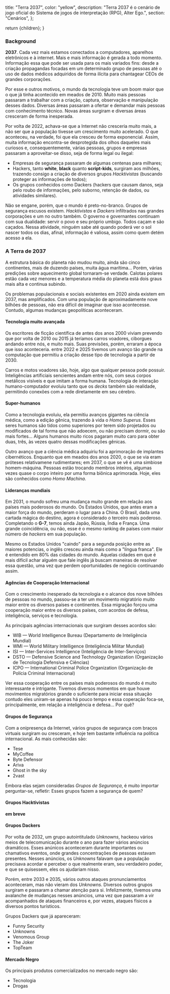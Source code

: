 
  title: "Terra 2037",
  color: "yellow",
  description:
    "Terra 2037 é o cenário de jogo oficial do Sistema de jogos de interpretação (RPG), Alter Ego.",
  section: "Cenários",
};

  return <InternalLayout meta={meta}>{children}</InternalLayout>;
}

### Background

**2037**. Cada vez mais estamos conectados a computadores, aparelhos eletrônicos e à internet. Mais e mais informação é gerada a todo momento. Informação essa que pode ser usada para os mais variados fins: desde a criação propagandas focadas em um determinado grupo de pessoas até o uso de dados médicos adquiridos de forma ilícita para chantagear CEOs de grandes corporações.

Por esse e outros motivos, o mundo da tecnologia teve um boom maior que o que já tinha acontecido em meados de 2010. Muito mais pessoas passaram a trabalhar com a criação, captura, observação e manipulação desses dados. Diversas áreas passaram a ofertar e demandar mais pessoas com conhecimento técnico. Novas áreas surgiram e diversas áreas cresceram de forma inesperada.

Por volta de 2022, achava-se que a Internet não cresceria muito mais, a não ser que a população tivesse um crescimento muito acelerado. O que aconteceu, na verdade, foi que ela cresceu de forma exponencial. Assim, muita informação encontra-se desprotegida dos olhos daqueles mais curiosos e, consequentemente, várias pessoas, grupos e empresas passaram a aproveitar-se disso, seja de forma legal ou ilegal:

- Empresas de segurança passaram de algumas centenas para milhares;
- Hackers, tanto **white**, **black** quanto **script-kids**, surgiram aos milhões, trazendo consigo a criação de diversos grupos _Hacktivistas_ (buscando proteger as informações de todos);
- Os grupos conhecidos como Dackers (hackers que causam danos, seja pelo roubo de informações, pelo suborno, retenção de dados, ou atividades similares).

Não se engane, porém, que o mundo é preto-no-branco. Grupos de segurança escusos existem. _Hacktivistas_ e _Dackers_ infiltrados nas grandes corporações e um no outro também. O governo e governantes continuam com sua dualidade: servir o povo e seu próprio umbigo. Todos caçam e são caçados. Nessa atividade, ninguém sabe até quando poderá ver o sol nascer todos os dias, afinal, informação é valiosa, assim como quem detém acesso a ela.

### A Terra de 2037

A estrutura básica do planeta não mudou muito, ainda são cinco continentes, mais de duzendo países, muita água marítima... Porém, várias predições sobre aquecimento global tornaram-se verdade. Calotas polares estão cada vez menores e a temperatura média do planeta está dois graus mais alta e continua subindo.

Os problemas populacionais e sociais existentes em 2020 ainda existem em 2037, mas amplificados. Com uma população de aproximadamente nove bilhões de pessoas, não era difícil de imaginar que isso acontecesse. Contudo, algumas mudanças geopolíticas aconteceram.

#### Tecnologia muito avançada

Os escritores de ficção científica de antes dos anos 2000 viviam prevendo que por volta de 2010 ou 2015 já teríamos carros voadores, ciborgues andando entre nós, e muito mais. Suas previsões, porém, erraram a época que isso aconteceria. entre 2022 e 2025 tivemos um avanço tão grande na computação que permitiu a criação desse tipo de tecnologia a partir de 2030.

Carros e motos voadores são, hoje, algo que qualquer pessoa pode possuir. Inteligências artificiais sencientes andam entre nós, com seus corpos metálicos visíveis e que imitam a forma humana. Tecnologia de interação humano-computador evoluiu tanto que os _decks_ também são realidade, permitindo conexões com a rede diretamente em seu cérebro.

#### Super-humanos

Como a tecnologia evoluiu, ela permitiu avanços gigantes na ciência médica, como a edição gênica, trazendo à vida o _Homo Superus_. Esses seres humanos são tidos como superiores por terem sido projetados ou modificados de tal forma que não adoecem, ou não precisam dormir, ou são mais fortes... Alguns humanos muito ricos pagaram muito caro para obter duas, três, às vezes quatro dessas modificações gênicas.

Outro avanço que a ciência médica adquiriu foi a aprimoração de implantes cibernéticos. Enquanto que em meados dos anos 2020, o que se via eram próteses relativamene rudimentares; em 2037, o que se vê é uma simbiose homem-máquina. Pessoas estão trocando membros inteiros, algumas vezes quase o corpo inteiro por uma forma biônica aprimorada. Hoje, eles são conhecidos como _Homo Machina_.

#### Lideranças mundiais

Em 2031, o mundo sofreu uma mudança muito grande em relação aos países mais poderosos do mundo. Os Estados Unidos, que antes eram a maior força do mundo, perderam o lugar para a China. O Brasil, dada uma cartada mágica do destino, agora é considerado o terceiro mais poderoso. Completando o **G-7**, temos ainda Japão, Rússia, Índia e França. Uma grande coincidência, ou não, esse é o mesmo ranking de países com maior número de _hackers_ em sua população.

Mesmo os Estados Unidos "caindo" para a segunda posição entre as maiores potencias, o inglês cresceu ainda mais como a "língua franca". Ele é entendido em 80% das cidades do mundo. Aquelas cidades em que é mais difícil achar alguém que fale inglês já buscam maneiras de resolver essa questão, uma vez que perdem oportunidades de negócio continuando assim.

#### Agências de Cooperação Internacional

Com o crescimento inesperado da tecnologia e o alcance dos nove bilhões de pessoas no mundo, passou-se a ter um movimento migratório muito maior entre os diversos países e continentes. Essa migração forçou uma cooperação maior entre os diversos países, com acordos de defesa, inteligência, serviços e tecnologia.

As principais agências internacionais que surgiram desses acordos são:

- WIB — World Intelligence Bureau (Departamento de Inteligência Mundial)
- WMI — World Military Intelligence (Inteligência Militar Mundial)
- ISI — Inter-Services Intelligence (Inteligência de Inter-Serviços)
- DSTO — Defensive Science and Technology Organization (Organização de Tecnologia Defensiva e Ciências)
- ICPO — International Criminal Police Organization (Organização de Polícia Criminal Internacional)

Ver essa cooperação entre os países mais poderosos do mundo é muito interessante e intrigante. Tivemos diversos momentos em que houve movimentos migratórios grande o suficiente para iniciar essa situação contudo eles uniram-se apenas há pouco tempo e essa coperação foca-se, principalmente, em relação a inteligência e defesa... Por quê?

#### Grupos de Segurança

Com a onipresença da Internet, vários grupos de segurança com braços virtuais surgiram ou cresceram, e hoje tem bastante influência na política internacional. As mais conhecidas são:

- Tese
- MyCoffee
- Byte Defensor
- Ariva
- Ghost in the sky
- 2vast

Embora elas sejam consideradas _Grupos de Segurança_, é muito importar perguntar-se, refletir: Esses grupos fazem a segurança de quem?

#### Grupos Hacktivistas

**em breve**

#### Grupos Dackers

Por volta de 2032, um grupo autointitulado _Unknowns_, hackeou vários meios de telecomunicação durante o ano para fazer vários anúncios dramáticos. Esses anúnicos aconteceram durante importantes ou chamativos eventos, onde grandes concentrações de pessoas estavam presentes. Nesses anúncios, os _Unknowns_ falavam que a população precisava acordar e perceber o que realmente eram, seu verdadeiro poder, e que se quisessem, eles os ajudariam nisso.

Porém, entre 2033 e 2035, vários outros ataques pronunciamentos aconteceram, mas não vieram dos _Unknowns_. Diversos outros grupos surgiram e passaram a chamar atenção para si. Infelizmente, tivemos uma avalanche de mudanças nesses anúncios, uma vez que passaram a vir acompanhados de ataques financeiros e, por vezes, ataques físicos a diversos pontos turísticos.

Grupos Dackers que já apareceram:

- Funny Security
- Unknowns
- Venomous Group
- The Joker
- TopTeam

#### Mercado Negro

Os principais produtos comercializados no mercado negro são:

- Tecnologia
- Drogas
